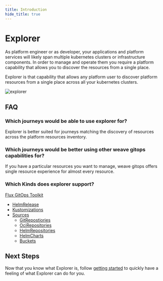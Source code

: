 ```yaml
---
title: Introduction
hide_title: true
---
```



# Explorer <TierLabel tiers="Enterprise" />

<AlphaWarning/>

As platform engineer or as developer, your applications and platform services will likely span multiple kubernetes clusters
or infrastructure components.  In order to manage and operate them you require a platform capability that
allows you to discover the resources from a single place.

Explorer is that capability that allows any platform user to discover platform resources from a single place
across all your kubernetes clusters.

![explorer](imgs/explorer-ui.png)

## FAQ

### Which journeys would be able to use explorer for?

Explorer is better suited for journeys matching the discovery of resources across the platform resources inventory.

### Which journeys would be better using other weave gitops capabilities for?

If you have a particular resources you want to manage, weave gitops offers single resource experience
for almost every resource.

### Which Kinds does explorer support?

[Flux GitOps Toolkit](https://fluxcd.io/flux/components/)

- [HelmRelease](https://fluxcd.io/flux/components/helm/helmreleases/)
- [Kustomizations](https://fluxcd.io/flux/components/kustomize/kustomization/)
- [Sources](https://fluxcd.io/flux/components/source/)
    - [GitRepostiories](https://fluxcd.io/flux/components/source/gitrepositories/)
    - [OciRepositories](https://fluxcd.io/flux/components/source/ocirepositories/)
    - [HelmRepositories](https://fluxcd.io/flux/components/source/helmrepositories/)
    - [HelmCharts](https://fluxcd.io/flux/components/source/helmcharts/)
    - [Buckets](https://fluxcd.io/flux/components/source/buckets/)

## Next Steps

Now that you know what Explorer is, follow [getting started](../getting-started) to quickly have a feeling
of what Explorer can do for you.
